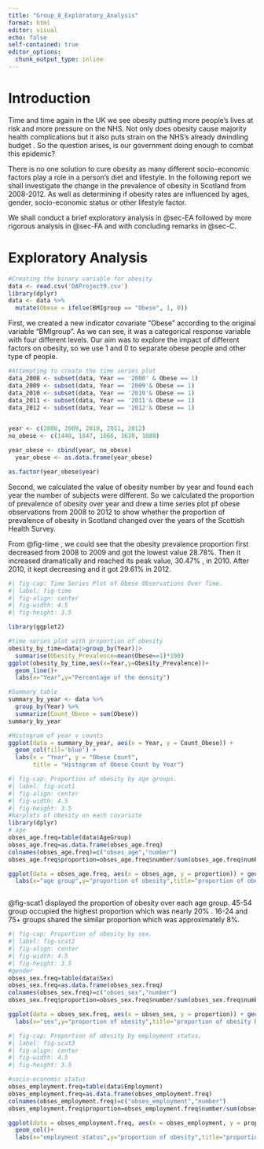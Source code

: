 ```yaml
---
title: "Group_8_Exploratory_Analysis"
format: html
editor: visual
echo: false
self-contained: true
editor_options: 
  chunk_output_type: inline
---
```


# Introduction

Time and time again in the UK we see obesity putting more people's lives at risk and more pressure on the NHS. Not only does obesity cause majority health complications but it also puts strain on the NHS's already dwindling budget . So the question arises, is our government doing enough to combat this epidemic?

There is no one solution to cure obesity as many different socio-economic factors play a role in a person's diet and lifestyle. In the following report we shall investigate the change in the prevalence of obesity in Scotland from 2008-2012. As well as determining if obesity rates are influenced by ages, gender, socio-economic status or other lifestyle factor.

We shall conduct a brief exploratory analysis in @sec-EA followed by more rigorous analysis in @sec-FA and with concluding remarks in @sec-C.

# Exploratory Analysis {#sec-EA}

```r
#Creating the binary variable for obesity
data <- read.csv('DAProject9.csv')
library(dplyr)
data <- data %>%
  mutate(Obese = ifelse(BMIgroup == "Obese", 1, 0))

```

First, we created a new indicator covariate "Obese" according to the original variable "BMIgroup". As we can see, it was a categorical response variable with four different levels. Our aim was to explore the impact of different factors on obesity, so we use 1 and 0 to separate obese people and other type of people.

```r
#Attempting to create the time series plot
data_2008 <- subset(data, Year == '2008' & Obese == 1)
data_2009 <- subset(data, Year == '2009'& Obese == 1)
data_2010 <- subset(data, Year == '2010'& Obese == 1)
data_2011 <- subset(data, Year == '2011'& Obese == 1)
data_2012 <- subset(data, Year == '2012'& Obese == 1)


year <- c(2008, 2009, 2010, 2011, 2012)
no_obese <- c(1448, 1647, 1666, 1620, 1088)

year_obese <- cbind(year, no_obese)
  year_obese <- as.data.frame(year_obese)

as.factor(year_obese$year)

```

Second, we calculated the value of obesity number by year and found each year the number of subjects were different. So we calculated the proportion of prevalence of obesity over year and drew a time series plot pf obese observations from 2008 to 2012 to show whether the proportion of prevalence of obesity in Scotland changed over the years of the Scottish Health Survey.

From @fig-time , we could see that the obesity prevalence proportion first decreased from 2008 to 2009 and got the lowest value 28.78%. Then it increased dramatically and reached its peak value, 30.47% , in 2010. After 2010, it kept decreasing and it got 29.61% in 2012.

```r
#| fig-cap: Time Series Plot of Obese Observations Over Time.
#| label: fig-time
#| fig-align: center
#| fig-width: 4.5
#| fig-height: 3.5

library(ggplot2)

#time series plot with proportion of obesity
obesity_by_time=data|>group_by(Year)|>
  summarise(Obesity_Prevalence=mean(Obese==1)*100)
ggplot(obesity_by_time,aes(x=Year,y=Obesity_Prevalence))+
  geom_line()+
  labs(x="Year",y="Percentage of the density")
```

```r
#Summary table
summary_by_year <- data %>%
  group_by(Year) %>%
  summarize(Count_Obese = sum(Obese))
summary_by_year

#Histogram of year v counts
ggplot(data = summary_by_year, aes(x = Year, y = Count_Obese)) +
  geom_col(fill='blue') +
  labs(x = "Year", y = "Obese Count",
       title = "Histogram of Obese Count by Year")
```

```r
#| fig-cap: Proportion of obesity by age groups.
#| label: fig-scat1
#| fig-align: center
#| fig-width: 4.5
#| fig-height: 3.5
#barplots of obesity on each covariate
library(dplyr)
# age
obses_age.freq=table(data$AgeGroup)
obses_age.freq=as.data.frame(obses_age.freq)
colnames(obses_age.freq)=c("obses_age","number")
obses_age.freq$proportion=obses_age.freq$number/sum(obses_age.freq$number)

ggplot(data = obses_age.freq, aes(x = obses_age, y = proportion)) + geom_col()+
  labs(x="age group",y="proportion of obesity",title="proportion of obesity by age groups")



```

@fig-scat1 displayed the proportion of obesity over each age group. 45-54 group occupied the highest proportion which was nearly 20% . 16-24 and 75+ groups shared the similar proportion which was approximately 8%.

```r
#| fig-cap: Proportion of obesity by sex.
#| label: fig-scat2
#| fig-align: center
#| fig-width: 4.5
#| fig-height: 3.5
#gender
obses_sex.freq=table(data$Sex)
obses_sex.freq=as.data.frame(obses_sex.freq)
colnames(obses_sex.freq)=c("obses_sex","number")
obses_sex.freq$proportion=obses_sex.freq$number/sum(obses_sex.freq$number)

ggplot(data = obses_sex.freq, aes(x = obses_sex, y = proportion)) + geom_col()+
  labs(x="sex",y="proportion of obesity",title="proportion of obesity by sex")
```

```r
#| fig-cap: Proportion of obesity by employment status.
#| label: fig-scat3
#| fig-align: center
#| fig-width: 4.5
#| fig-height: 3.5

#socio-economic status
obses_employment.freq=table(data$Employment)
obses_employment.freq=as.data.frame(obses_employment.freq)
colnames(obses_employment.freq)=c("obses_employment","number")
obses_employment.freq$proportion=obses_employment.freq$number/sum(obses_employment.freq$number)

ggplot(data = obses_employment.freq, aes(x = obses_employment, y = proportion)) + 
  geom_col()+
  labs(x="employment status",y="proportion of obesity",title="proportion of obesity by employment status")

```
